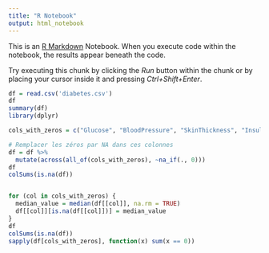 ```yaml
---
title: "R Notebook"
output: html_notebook
---
```


This is an [R Markdown](http://rmarkdown.rstudio.com) Notebook. When you execute code within the notebook, the results appear beneath the code. 

Try executing this chunk by clicking the *Run* button within the chunk or by placing your cursor inside it and pressing *Ctrl+Shift+Enter*. 

```r
df = read.csv('diabetes.csv')
df
summary(df) 
library(dplyr)
```

```r
cols_with_zeros = c("Glucose", "BloodPressure", "SkinThickness", "Insulin", "BMI")

# Remplacer les zéros par NA dans ces colonnes
df = df %>%
  mutate(across(all_of(cols_with_zeros), ~na_if(., 0)))
df
colSums(is.na(df))



```

```r
for (col in cols_with_zeros) {
  median_value = median(df[[col]], na.rm = TRUE)
  df[[col]][is.na(df[[col]])] = median_value
}
df
colSums(is.na(df))
sapply(df[cols_with_zeros], function(x) sum(x == 0))


```

